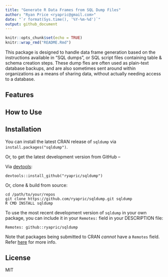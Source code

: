 ```yaml
---
title: "Generate R Data Frames from SQL Dump Files"
author: "Ryan Price <ryapric@gmail.com>"
date: "`r format(Sys.time(), '%Y-%m-%d')`"
output: github_document
---
```


```r
knitr::opts_chunk$set(echo = TRUE)
knitr::wrap_rmd("README.Rmd")
```

<!--
[![CRAN_Status_Badge](http://www.r-pkg.org/badges/version/sqldump)](https://cran.r-project.org/package=sqldump)
[![Build
Status](https://travis-ci.org/ryapric/sqldump.svg?branch=master)](https://travis-ci.org/ryapric/sqldump)
-->

This package is designed to handle data frame generation based on the
instructions available in "SQL dumps", or SQL script files containing table &
schema creation steps. These dump fles are often used as plain-text database
backups, and are also sometimes sent around within organizations as a means of
sharing data, without actually needing access to a database.

Features
--------

How to Use
----------

Installation
------------

You can install the latest CRAN release of `sqldump` via
`install.packages("sqldump")`.

Or, to get the latest development version from GitHub --

Via [devtools](https://github.com/hadley/devtools):

    devtools::install_github("ryapric/sqldump")

Or, clone & build from source:

    cd /path/to/your/repos
    git clone https://github.com/ryapric/sqldump.git sqldump
    R CMD INSTALL sqldump

To use the most recent development version of `sqldump` in your own package,
you can include it in your `Remotes:` field in your DESCRIPTION file:

    Remotes: github::ryapric/sqldump

Note that packages being submitted to CRAN *cannot* have a `Remotes` field.
Refer
[here](https://cran.r-project.org/web/packages/devtools/vignettes/dependencies.html)
for more info.

License
-------

MIT
